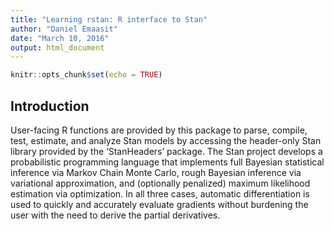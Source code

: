 ```yaml
---
title: "Learning rstan: R interface to Stan"
author: "Daniel Emaasit"
date: "March 10, 2016"
output: html_document
---
```


```r
knitr::opts_chunk$set(echo = TRUE)
```

## Introduction

User-facing R functions are provided by this package to parse, compile, test, estimate, and analyze Stan models by accessing the header-only Stan library provided by the 'StanHeaders' package. The Stan project develops a probabilistic programming language that implements full Bayesian statistical inference via Markov Chain Monte Carlo, rough Bayesian inference via variational approximation, and (optionally penalized) maximum likelihood estimation via optimization. In all three cases, automatic differentiation is used to quickly and accurately evaluate gradients without burdening the user with the need to derive the partial derivatives.
